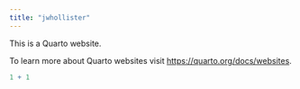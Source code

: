 ```yaml
---
title: "jwhollister"
---
```


This is a Quarto website.

To learn more about Quarto websites visit <https://quarto.org/docs/websites>.

```r
1 + 1
```
